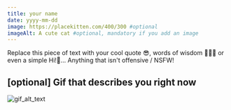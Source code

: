 ```yaml
---
title: your name
date: yyyy-mm-dd
image: https://placekitten.com/400/300 #optional
imageAlt: A cute cat #optional, mandatory if you add an image
---
```

Replace this piece of text with your cool quote 😎, words of wisdom 
🧙🏽‍♂️ or even a simple Hi!👋... Anything that isn't offensive / NSFW!
## [optional] Gif that describes you right now
![gif_alt_text](gif_link) <!-- optional -->
